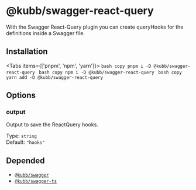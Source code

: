 
# @kubb/swagger-react-query

With the Swagger React-Query plugin you can create queryHooks for the definitions inside a Swagger file.

## Installation

<Tabs items={['pnpm', 'npm', 'yarn']}>
  <Tab>
    ```bash copy
    pnpm i -D @kubb/swagger-react-query
    ```
  </Tab>
    <Tab>
    ```bash copy
    npm i -D @kubb/swagger-react-query
    ```
  </Tab>
    <Tab>
    ```bash copy
    yarn add -D @kubb/swagger-react-query
    ```
  </Tab>
</Tabs>

## Options


### output
Output to save the ReactQuery hooks.

Type: `string` <br/>
Default: `"hooks"`

## Depended

- [`@kubb/swagger`](/docs/usage/swagger)
- [`@kubb/swagger-ts`](/docs/usage/swagger-ts)